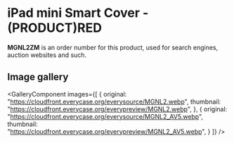 
# iPad mini Smart Cover - (PRODUCT)RED

<Callout type='info' emoji='👉🏻'>**MGNL2ZM** is an order number for this product, used for search engines, auction websites and such.</Callout>

## Image gallery

<GalleryComponent
    images={[
      {
        original: "https://cloudfront.everycase.org/everysource/MGNL2.webp",
        thumbnail: "https://cloudfront.everycase.org/everypreview/MGNL2.webp",
      },
      {
        original: "https://cloudfront.everycase.org/everysource/MGNL2_AV5.webp",
        thumbnail: "https://cloudfront.everycase.org/everypreview/MGNL2_AV5.webp",
      }
    ]}
  />
